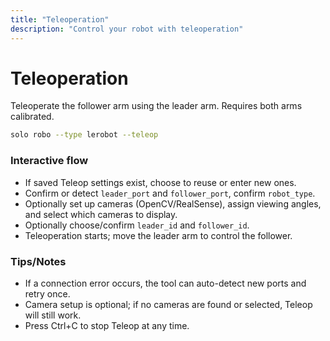 ```yaml
---
title: "Teleoperation"
description: "Control your robot with teleoperation"
---
```


# Teleoperation

Teleoperate the follower arm using the leader arm. Requires both arms calibrated.

```bash
solo robo --type lerobot --teleop
```

### Interactive flow
- If saved Teleop settings exist, choose to reuse or enter new ones.
- Confirm or detect `leader_port` and `follower_port`, confirm `robot_type`.
- Optionally set up cameras (OpenCV/RealSense), assign viewing angles, and select which cameras to display.
- Optionally choose/confirm `leader_id` and `follower_id`.
- Teleoperation starts; move the leader arm to control the follower.

### Tips/Notes
- If a connection error occurs, the tool can auto-detect new ports and retry once.
- Camera setup is optional; if no cameras are found or selected, Teleop will still work.
- Press Ctrl+C to stop Teleop at any time.